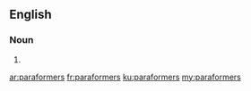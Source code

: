 ==English==

===Noun===
{{head|en|plural}}

# {{plural of|paraformer|lang=en}}

[[ar:paraformers]]
[[fr:paraformers]]
[[ku:paraformers]]
[[my:paraformers]]